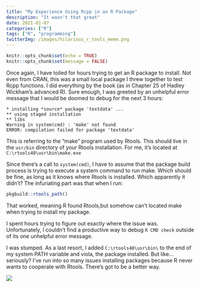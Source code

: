 ```yaml
---
title: "My Experience Using Rcpp in an R Package"
description: "It wasn't that great"
date: 2021-01-07
categories: ["R"]
tags: ["R", "programming"]
twitterImg: /images/hilarious_r_tools_meme.png
---
```


```r
knitr::opts_chunk$set(echo = TRUE)
knitr::opts_chunk$set(message = FALSE)
```

Once again, I have toiled for hours trying to get an R package to install. Not even from CRAN, this was a small local package I threw together to test Rcpp functions. I did everything by the book (as in Chapter 25 of Hadley Wickham's advanced R). Sure enough, I was greeted by an unhelpful error message that I would be doomed to debug for the next 3 hours:

```{eval=FALSE}
* installing *source* package 'textdata' ...
** using staged installation
** libs
Warning in system(cmd) : 'make' not found
ERROR: compilation failed for package 'textdata'
```

This is referring to the "make" program used by Rtools. This should live in the `usr/bin` directory of your Rtools installation. For me, it's located at `C:\rtools40\usr\bin\make.exe` 

Since there's a call to `system(cmd)`, I have to assume that the package build process is trying to execute a system command to run make. Which should be fine, as long as it knows where Rtools is installed. Which apparently it didn't? The infuriating part was that when I run:

```r
pkgbuild::rtools_path()
```

That worked, meaning R found Rtools,but somehow can't located make when trying to install my package. 

I spent hours trying to figure out exactly where the issue was. Unfortunately, I couldn't find a productive way to debug `R CMD check` outside of its one unhelpful error message.

I was stumped. As a last resort, I added `C:\rtools40\usr\bin\` to the end of my system PATH variable and viola, the package installed. But like... seriously? I've run into so many issues installing packages because R never wants to cooperate with Rtools. There's got to be a better way. 

![](/images/hilarious_r_tools_meme.png)